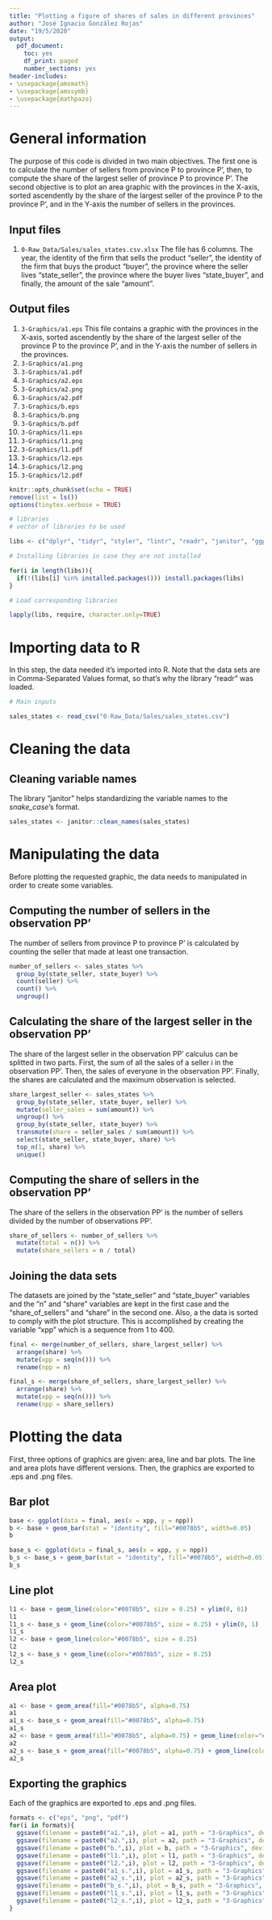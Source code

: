 ```yaml
---
title: "Plotting a figure of shares of sales in different provinces"
author: "José Ignacio González Rojas"
date: "19/5/2020"
output: 
  pdf_document:
    toc: yes
    df_print: paged
    number_sections: yes
header-includes:
- \usepackage{amsmath}
- \usepackage{amssymb}
- \usepackage{mathpazo}
---
```


# General information

The purpose of this code is divided in two main objectives. The first one is to calculate the number of sellers from province P to province P', then, to compute the share of the largest seller of province P to province P'. The second objective is to plot an area graphic with the provinces in the X-axis, sorted ascendently by the share of the largest seller of the province P to the province P', and in the Y-axis the number of sellers in the provinces. 

## Input files

1. `0-Raw_Data/Sales/sales_states.csv.xlsx` The file has 6 columns. The year, the identity of the firm that sells the product "seller", the identity of the firm that buys the product "buyer", the province where the seller lives "state_seller", the province where the buyer lives "state_buyer", and finally, the amount of the sale "amount".

## Output files

1. `3-Graphics/a1.eps` This file contains a graphic with the provinces in the X-axis, sorted ascendently by the share of the largest seller of the province P to the province P', and in the Y-axis the number of sellers in the provinces. 
2. `3-Graphics/a1.png`
3. `3-Graphics/a1.pdf`
4. `3-Graphics/a2.eps`
5. `3-Graphics/a2.png`
6. `3-Graphics/a2.pdf`
7. `3-Graphics/b.eps`
8. `3-Graphics/b.png`
9. `3-Graphics/b.pdf`
10. `3-Graphics/l1.eps`
11. `3-Graphics/l1.png`
12. `3-Graphics/l1.pdf`
13. `3-Graphics/l2.eps`
14. `3-Graphics/l2.png`
15. `3-Graphics/l2.pdf`

```r
knitr::opts_chunk$set(echo = TRUE)
remove(list = ls())
options(tinytex.verbose = TRUE)
```


```r
# libraries
# vector of libraries to be used

libs <- c("dplyr", "tidyr", "styler", "lintr", "readr", "janitor", "ggplot2", "lme4")

# Installing libraries in case they are not installed

for(i in length(libs)){ 
  if(!(libs[i] %in% installed.packages())) install.packages(libs) 
}

# Load corresponding libraries

lapply(libs, require, character.only=TRUE)
```

# Importing data to R

In this step, the data needed it's imported into R. Note that the data sets are in Comma-Separated Values format, so that's why the library "readr" was loaded.

```r
# Main inputs

sales_states <- read_csv("0-Raw_Data/Sales/sales_states.csv")
```

# Cleaning the data

## Cleaning variable names

The library "janitor" helps standardizing the variable names to the *snake_case*'s format. 
```r
sales_states <- janitor::clean_names(sales_states)
```

# Manipulating the data

Before plotting the requested graphic, the data needs to manipulated in order to create some variables. 

## Computing the number of sellers in the observation PP'

The number of sellers from province P to province P' is calculated by counting the seller that made at least one transaction. 

```r
number_of_sellers <- sales_states %>%
  group_by(state_seller, state_buyer) %>%
  count(seller) %>% 
  count() %>%
  ungroup()
```

## Calculating the share of the largest seller in the observation PP'

The share of the largest seller in the observation PP' calculus can be splitted in two parts. First, the sum of all the sales of a seller i in the observation PP'. Then, the sales of everyone in the observation PP'. Finally, the shares are calculated and the maximum observation is selected. 

```r
share_largest_seller <- sales_states %>%
  group_by(state_seller, state_buyer, seller) %>% 
  mutate(seller_sales = sum(amount)) %>% 
  ungroup() %>% 
  group_by(state_seller, state_buyer) %>%
  transmute(share = seller_sales / sum(amount)) %>% 
  select(state_seller, state_buyer, share) %>% 
  top_n(1, share) %>% 
  unique()
```

## Computing the share of sellers in the observation PP'

The share of the sellers in the observation PP' is the number of sellers divided by the number of observations PP'. 

```r
share_of_sellers <- number_of_sellers %>% 
  mutate(total = n()) %>% 
  mutate(share_sellers = n / total)
```

## Joining the data sets

The datasets are joined by the "state_seller" and "state_buyer" variables and the "n" and "share" variables are kept in the first case and the "share_of_sellers" and "share" in the second one. Also, a the data is sorted to comply with the plot structure. This is accomplished by creating the variable "xpp" which is a sequence from 1 to 400.

```r
final <- merge(number_of_sellers, share_largest_seller) %>% 
  arrange(share) %>% 
  mutate(xpp = seq(n())) %>% 
  rename(npp = n)

final_s <- merge(share_of_sellers, share_largest_seller) %>% 
  arrange(share) %>% 
  mutate(xpp = seq(n())) %>% 
  rename(npp = share_sellers)
```

# Plotting the data

First, three options of graphics are given: area, line and bar plots. The line and area plots have different versions. Then, the graphics are exported to .eps and .png files. 

## Bar plot 

```r
base <- ggplot(data = final, aes(x = xpp, y = npp)) 
b <- base + geom_bar(stat = "identity", fill="#0078b5", width=0.05)
b

base_s <- ggplot(data = final_s, aes(x = xpp, y = npp)) 
b_s <- base_s + geom_bar(stat = "identity", fill="#0078b5", width=0.05)
b_s
```

## Line plot 

```r
l1 <- base + geom_line(color="#0078b5", size = 0.25) + ylim(0, 61)
l1
l1_s <- base_s + geom_line(color="#0078b5", size = 0.25) + ylim(0, 1)
l1_s
l2 <- base + geom_line(color="#0078b5", size = 0.25)
l2
l2_s <- base_s + geom_line(color="#0078b5", size = 0.25)
l2_s
```
## Area plot 

```r
a1 <- base + geom_area(fill="#0078b5", alpha=0.75)
a1
a1_s <- base_s + geom_area(fill="#0078b5", alpha=0.75)
a1_s
a2 <- base + geom_area(fill="#0078b5", alpha=0.75) + geom_line(color="#0078b5", size = 0.25)
a2
a2_s <- base_s + geom_area(fill="#0078b5", alpha=0.75) + geom_line(color="#0078b5", size = 0.25)
a2_s
```

## Exporting the graphics

Each of the graphics are exported to .eps and .png files. 

```r
formats <- c("eps", "png", "pdf")
for(i in formats){
  ggsave(filename = paste0("a1.",i), plot = a1, path = "3-Graphics", device = i, width = 7.55, height = 4.25, dpi = 1200)
  ggsave(filename = paste0("a2.",i), plot = a2, path = "3-Graphics", device = i, width = 7.55, height = 4.25, dpi = 1200)
  ggsave(filename = paste0("b.",i), plot = b, path = "3-Graphics", device = i, width = 7.55, height = 4.25, dpi = 1200)
  ggsave(filename = paste0("l1.",i), plot = l1, path = "3-Graphics", device = i, width = 7.55, height = 4.25, dpi = 1200)
  ggsave(filename = paste0("l2.",i), plot = l2, path = "3-Graphics", device = i, width = 7.55, height = 4.25, dpi = 1200)
  ggsave(filename = paste0("a1_s.",i), plot = a1_s, path = "3-Graphics", device = i, width = 7.55, height = 4.25, dpi = 1200)
  ggsave(filename = paste0("a2_s.",i), plot = a2_s, path = "3-Graphics", device = i, width = 7.55, height = 4.25, dpi = 1200)
  ggsave(filename = paste0("b_s.",i), plot = b_s, path = "3-Graphics", device = i, width = 7.55, height = 4.25, dpi = 1200)
  ggsave(filename = paste0("l1_s.",i), plot = l1_s, path = "3-Graphics", device = i, width = 7.55, height = 4.25, dpi = 1200)
  ggsave(filename = paste0("l2_s.",i), plot = l2_s, path = "3-Graphics", device = i, width = 7.55, height = 4.25, dpi = 1200)
}
```